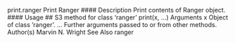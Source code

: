 
print.ranger Print Ranger
#### Description
Print contents of Ranger object.
#### Usage
## S3 method for class 'ranger'
print(x, ...)
Arguments
x Object of class ’ranger’.
... Further arguments passed to or from other methods.
Author(s)
Marvin N. Wright
See Also
ranger
